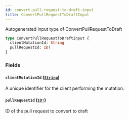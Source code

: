 ```yaml
---
id: convert-pull-request-to-draft-input
title: ConvertPullRequestToDraftInput
---
```


Autogenerated input type of ConvertPullRequestToDraft

```graphql
type ConvertPullRequestToDraftInput {
  clientMutationId: String
  pullRequestId: ID!
}
```

### Fields

#### `clientMutationId` ([`String`](/docs/api/scalars/string))

A unique identifier for the client performing the mutation.

#### `pullRequestId` ([`ID!`](/docs/api/scalars/id))

ID of the pull request to convert to draft

